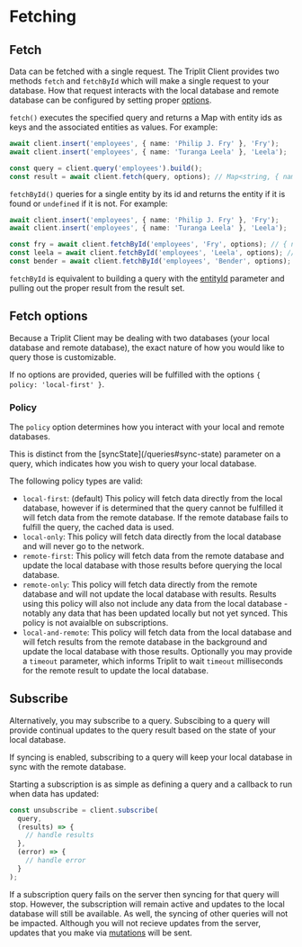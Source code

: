 
# Fetching

## Fetch

Data can be fetched with a single request. The Triplit Client provides two methods `fetch` and `fetchById` which will make a single request to your database. How that request interacts with the local database and remote database can be configured by setting proper [options](#fetch-options).

`fetch()` executes the specified query and returns a Map with entity ids as keys and the associated entities as values. For example:

```typescript
await client.insert('employees', { name: 'Philip J. Fry' }, 'Fry');
await client.insert('employees', { name: 'Turanga Leela' }, 'Leela');

const query = client.query('employees').build();
const result = await client.fetch(query, options); // Map<string, { name: string }>
```

`fetchById()` queries for a single entity by its id and returns the entity if it is found or `undefined` if it is not. For example:

```typescript
await client.insert('employees', { name: 'Philip J. Fry' }, 'Fry');
await client.insert('employees', { name: 'Turanga Leela' }, 'Leela');

const fry = await client.fetchById('employees', 'Fry', options); // { name: 'Philip J. Fry' }
const leela = await client.fetchById('employees', 'Leela', options); // { name: 'Turanga Leela' }
const bender = await client.fetchById('employees', 'Bender', options); // undefined
```

`fetchById` is equivalent to building a query with the [entityId](/queries#entity-id) parameter and pulling out the proper result from the result set.

## Fetch options

Because a Triplit Client may be dealing with two databases (your local database and remote database), the exact nature of how you would like to query those is customizable.

If no options are provided, queries will be fulfilled with the options `{ policy: 'local-first' }`.

### Policy

The `policy` option determines how you interact with your local and remote databases.

<Callout type="info" emoji="ℹ️">
  This is distinct from the [syncState](/queries#sync-state) parameter on a
  query, which indicates how you wish to query your local database.
</Callout>

The following policy types are valid:

- `local-first`: (default) This policy will fetch data directly from the local database, however if is determined that the query cannot be fulfilled it will fetch data from the remote database. If the remote database fails to fulfill the query, the cached data is used.
- `local-only`: This policy will fetch data directly from the local database and will never go to the network.
- `remote-first`: This policy will fetch data from the remote database and update the local database with those results before querying the local database.
- `remote-only`: This policy will fetch data directly from the remote database and will not update the local database with results. Results using this policy will also not include any data from the local database - notably any data that has been updated locally but not yet synced. This policy is not avaialble on subscriptions.
- `local-and-remote`: This policy will fetch data from the local database and will fetch results from the remote database in the background and update the local database with those results. Optionally you may provide a `timeout` parameter, which informs Triplit to wait `timeout` milliseconds for the remote result to update the local database.

## Subscribe

Alternatively, you may subscribe to a query. Subscibing to a query will provide continual updates to the query result based on the state of your local database.

If syncing is enabled, subscribing to a query will keep your local database in sync with the remote database.

Starting a subscription is as simple as defining a query and a callback to run when data has updated:

```typescript
const unsubscribe = client.subscribe(
  query,
  (results) => {
    // handle results
  },
  (error) => {
    // handle error
  }
);
```

If a subscription query fails on the server then syncing for that query will stop. However, the subscription will remain active and updates to the local database will still be available. As well, the syncing of other queries will not be impacted. Although you will not recieve updates from the server, updates that you make via [mutations](/mutations) will be sent.
